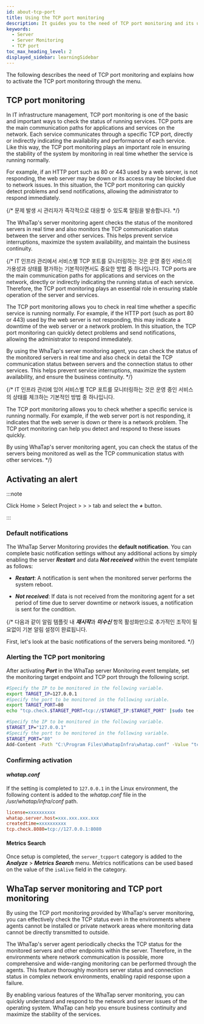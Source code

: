 ```yaml
---
id: about-tcp-port
title: Using the TCP port monitoring
description: It guides you to the need of TCP port monitoring and its use cases.
keywords:
  - Server
  - Server Monitoring
  - TCP port
toc_max_heading_level: 2
displayed_sidebar: learningSidebar
---
```


The following describes the need of TCP port monitoring and explains how to activate the TCP port monitoring through the <Cmdname sid="side_eventSetting" className="uitext" /> menu. 

## TCP port monitoring

In IT infrastructure management, TCP port monitoring is one of the basic and important ways to check the status of running services. TCP ports are the main communication paths for applications and services on the network. Each service communicates through a specific TCP port, directly or indirectly indicating the availability and performance of each service. Like this way, the TCP port monitoring plays an important role in ensuring the stability of the system by monitoring in real time whether the service is running normally.

For example, if an HTTP port such as 80 or 443 used by a web server, is not responding, the web server may be down or its access may be blocked due to network issues. In this situation, the TCP port monitoring can quickly detect problems and send notifications, allowing the administrator to respond immediately.

{/* 문제 발생 시 관리자가 즉각적으로 대응할 수 있도록 알림을 발송합니다. */}

The WhaTap's server monitoring agent checks the status of the monitored servers in real time and also monitors the TCP communication status between the server and other services. This helps prevent service interruptions, maximize the system availability, and maintain the business continuity.

{/* IT 인프라 관리에서 서비스별 TCP 포트를 모니터링하는 것은 운영 중인 서비스의 가용성과 상태를 평가하는 기본적이면서도 중요한 방법 중 하나입니다. TCP ports are the main communication paths for applications and services on the network, directly or indirectly indicating the running status of each service. Therefore, the TCP port monitoring plays an essential role in ensuring stable operation of the server and services.

The TCP port monitoring allows you to check in real time whether a specific service is running normally. For example, if the HTTP port (such as port 80 or 443) used by the web server is not responding, this may indicate a downtime of the web server or a network problem. In this situation, the TCP port monitoring can quickly detect problems and send notifications, allowing the administrator to respond immediately.

By using the WhaTap's server monitoring agent, you can check the status of the monitored servers in real time and also check in detail the TCP communication status between servers and the connection status to other services. This helps prevent service interruptions, maximize the system availability, and ensure the business continuity. */}

{/* IT 인프라 관리에 있어 서비스별 TCP 포트를 모니터링하는 것은 운영 중인 서비스의 상태를 체크하는 기본적인 방법 중 하나입니다.

The TCP port monitoring allows you to check whether a specific service is running normally. For example, if the web server port is not responding, it indicates that the web server is down or there is a network problem. The TCP port monitoring can help you detect and respond to these issues quickly.

By using WhaTap's server monitoring agent, you can check the status of the servers being monitored as well as the TCP communication status with other services.  */}

## Activating an alert

:::note 

Click Home > Select Project > <Cmdname sid="side_event" className="uitext" /> > <Cmdname sid="side_eventSetting" className="uitext" /> > <Cmdname sid="server" className="uitext" /> tab and select the ***+*** <Cmdname sid="add_alert_setting" className="uitext" /> button.

:::

<ImgLang img='best-p/about-server-adf-tcp-port.png' desc='Set up tcp port monitoring notifications' />

### Default notifications

The WhaTap Server Monitoring provides the **default notification**. You can complete basic notification settings without any additional actions by simply enabling the server ***Restart*** and data ***Not received*** within the event template as follows:

- ***Restart***: A notification is sent when the monitored server performs the system reboot.

- ***Not received***: If data is not received from the monitoring agent for a set period of time due to server downtime or network issues, a notification is sent for the condition.

{/* 다음과 같이 알림 템플릿 내 ***재시작***과 ***미수신*** 항목 활성화만으로 추가적인 조작이 필요없이 기본 알림 설정이 완료됩니다.

First, let's look at the basic notifications of the servers being monitored.  */}

### Alerting the TCP port monitoring

After activating ***Port*** in the WhaTap server Monitoring event template, set the monitoring target endpoint and TCP port through the following script. 

<Tabs groupId='server-user-script'>
<TabItem value="lxs" label="Linux Shell">

```bash title=SH
#Specify the IP to be monitored in the following variable.
export TARGET_IP=127.0.0.1
#Specify the port to be monitored in the following variable.
export TARGET_PORT=80
echo "tcp.check.$TARGET_PORT=tcp://$TARGET_IP:$TARGET_PORT" |sudo tee -a /usr/whatap/infra/conf/whatap.conf
```

</TabItem>
<TabItem value="wps" label="Windows Powershell">

```bash title=SH
#Specify the IP to be monitored in the following variable.
$TARGET_IP="127.0.0.1"
#Specify the port to be monitored in the following variable.
$TARGET_PORT="80"
Add-Content -Path "C:\Program Files\WhatapInfra\whatap.conf" -Value "tcp.check.$TARGET_PORT=tcp://$TARGET_IP:$TARGET_PORT"
```

</TabItem>
</Tabs>

### Confirming activation

#### *whatap.conf*

If the setting is completed to `127.0.0.1` in the Linux environment, the following content is added to the *whatap.conf* file in the */usr/whatap/infra/conf* path. 

```ini title='whatap.conf'
license=xxxxxxxxxx
whatap.server.host=xxx.xxx.xxx.xxx
createdtime=xxxxxxxxxx
tcp.check.8080=tcp://127.0.0.1:8080
```

#### Metrics Search

Once setup is completed, the `server_tcpport` category is added to the ***Analyze*** > ***Metrics Search*** menu. Metrics notifications can be used based on the value of the `isAlive` field in the category. 

<ImgLang img='best-p/about-server-adf-tcp-port-ms.png' desc='View metrics related to tcp port monitoring notifications' />

## WhaTap server monitoring and TCP port monitoring

By using the TCP port monitoring provided by WhaTap's server monitoring, you can effectively check the TCP status even in the environments where agents cannot be installed or private network areas where monitoring data cannot be directly transmitted to outside.

<p align="center">

<ImgLang img='best-p/about-tcp-port-rs.png' desc='tcp port monitoring' />

</p>

The WhaTap's server agent periodically checks the TCP status for the monitored servers and other endpoints within the server. Therefore, in the environments where network communication is possible, more comprehensive and wide-ranging monitoring can be performed through the agents. This feature thoroughly monitors server status and connection status in complex network environments, enabling rapid response upon a failure.

By enabling various features of the WhaTap server monitoring, you can quickly understand and respond to the network and server issues of the operating system. WhaTap can help you ensure business continuity and maximize the stability of the services.
